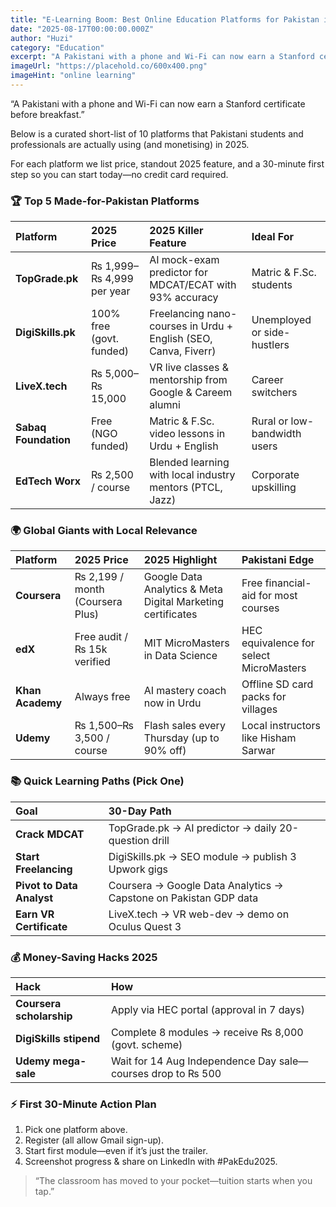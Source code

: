 ```yaml
---
title: "E-Learning Boom: Best Online Education Platforms for Pakistan in 2025"
date: "2025-08-17T00:00:00.000Z"
author: "Huzi"
category: "Education"
excerpt: "A Pakistani with a phone and Wi-Fi can now earn a Stanford certificate before breakfast. Below is a curated short-list of 10 platforms that Pakistani students and professionals are actually using (and monetising) in 2025."
imageUrl: "https://placehold.co/600x400.png"
imageHint: "online learning"
---
```


“A Pakistani with a phone and Wi-Fi can now earn a Stanford certificate before breakfast.”

Below is a curated short-list of 10 platforms that Pakistani students and professionals are actually using (and monetising) in 2025.

For each platform we list price, standout 2025 feature, and a 30-minute first step so you can start today—no credit card required.

### 🏆 Top 5 Made-for-Pakistan Platforms

| Platform       | 2025 Price                  | 2025 Killer Feature                                             | Ideal For                      |
| :------------- | :-------------------------- | :-------------------------------------------------------------- | :----------------------------- |
| **TopGrade.pk**| ₨ 1,999–₨ 4,999 per year    | AI mock-exam predictor for MDCAT/ECAT with 93% accuracy         | Matric & F.Sc. students        |
| **DigiSkills.pk**| 100% free (govt. funded)    | Freelancing nano-courses in Urdu + English (SEO, Canva, Fiverr) | Unemployed or side-hustlers    |
| **LiveX.tech**   | ₨ 5,000–₨ 15,000            | VR live classes & mentorship from Google & Careem alumni        | Career switchers               |
| **Sabaq Foundation**| Free (NGO funded)           | Matric & F.Sc. video lessons in Urdu + English                | Rural or low-bandwidth users   |
| **EdTech Worx**  | ₨ 2,500 / course            | Blended learning with local industry mentors (PTCL, Jazz)       | Corporate upskilling           |

### 🌍 Global Giants with Local Relevance

| Platform        | 2025 Price                     | 2025 Highlight                                         | Pakistani Edge                               |
| :-------------- | :----------------------------- | :------------------------------------------------------- | :------------------------------------------- |
| **Coursera**    | ₨ 2,199 / month (Coursera Plus) | Google Data Analytics & Meta Digital Marketing certificates | Free financial-aid for most courses          |
| **edX**         | Free audit / ₨ 15k verified   | MIT MicroMasters in Data Science                       | HEC equivalence for select MicroMasters    |
| **Khan Academy**| Always free                    | AI mastery coach now in Urdu                           | Offline SD card packs for villages           |
| **Udemy**       | ₨ 1,500–₨ 3,500 / course       | Flash sales every Thursday (up to 90% off)               | Local instructors like Hisham Sarwar         |

### 📚 Quick Learning Paths (Pick One)

| Goal                 | 30-Day Path                                                     |
| :------------------- | :-------------------------------------------------------------- |
| **Crack MDCAT**      | TopGrade.pk → AI predictor → daily 20-question drill            |
| **Start Freelancing**| DigiSkills.pk → SEO module → publish 3 Upwork gigs              |
| **Pivot to Data Analyst** | Coursera → Google Data Analytics → Capstone on Pakistan GDP data |
| **Earn VR Certificate**| LiveX.tech → VR web-dev → demo on Oculus Quest 3                |

### 💰 Money-Saving Hacks 2025

| Hack                  | How                                                       |
| :-------------------- | :-------------------------------------------------------- |
| **Coursera scholarship** | Apply via HEC portal (approval in 7 days)                 |
| **DigiSkills stipend**   | Complete 8 modules → receive ₨ 8,000 (govt. scheme)     |
| **Udemy mega-sale**    | Wait for 14 Aug Independence Day sale—courses drop to ₨ 500 |

### ⚡ First 30-Minute Action Plan

1.  Pick one platform above.
2.  Register (all allow Gmail sign-up).
3.  Start first module—even if it’s just the trailer.
4.  Screenshot progress & share on LinkedIn with #PakEdu2025.

> “The classroom has moved to your pocket—tuition starts when you tap.”
